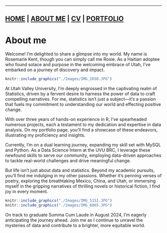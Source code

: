 ------------------------------------------------------------------------

## [HOME](http://Rosiek032123.github.io/) \| [ABOUT ME](http://Rosiek032123.github.io/About_me/) \| [CV](http://Rosiek032123.github.io/CV/RosemarieKent-4.pdf) \| [PORTFOLIO](http://Rosiek032123.github.io/Portfolio/)

# About me

Welcome! I'm delighted to share a glimpse into my world. My name is Rosemarie Kent, though you can simply call me Rosie. As a Haitian adoptee who found solace and purpose in the welcoming embrace of Utah, I've embarked on a journey of discovery and impact.

```r
knitr::include_graphics("./Images/IMG_2650.JPG")
```

At Utah Valley University, I'm deeply engrossed in the captivating realm of Statistics, driven by a fervent desire to harness the power of data to craft compelling narratives. For me, statistics isn't just a subject—it's a passion that fuels my commitment to understanding our world and effecting positive change.

With over three years of hands-on experience in R, I've spearheaded numerous projects, each a testament to my dedication and expertise in data analysis. On my portfolio page, you'll find a showcase of these endeavors, illustrating my proficiency and insights.

Currently, I'm on a dual learning journey, expanding my skill set with MySQL and Python. As a Data Science Intern at the UVU BRC, I leverage these newfound skills to serve our community, employing data-driven approaches to tackle real-world challenges and drive meaningful change.

But life isn't just about data and statistics. Beyond my academic pursuits, you'll find me indulging in my other passions. Whether it's penning verses of poetry, exploring the breathtaking Mexico, China, and Utah, or immersing myself in the gripping narratives of thrilling novels or historical fiction, I find joy in every moment.

```r
knitr::include_graphics("./Images/IMG_5151.JPG")
knitr::include_graphics("./Images/IMG_6865.JPG")
```

On track to graduate Summa Cum Laude in August 2024, I'm eagerly anticipating the journey ahead. Join me as I continue to unravel the mysteries of data and contribute to a brighter, more equitable world.
